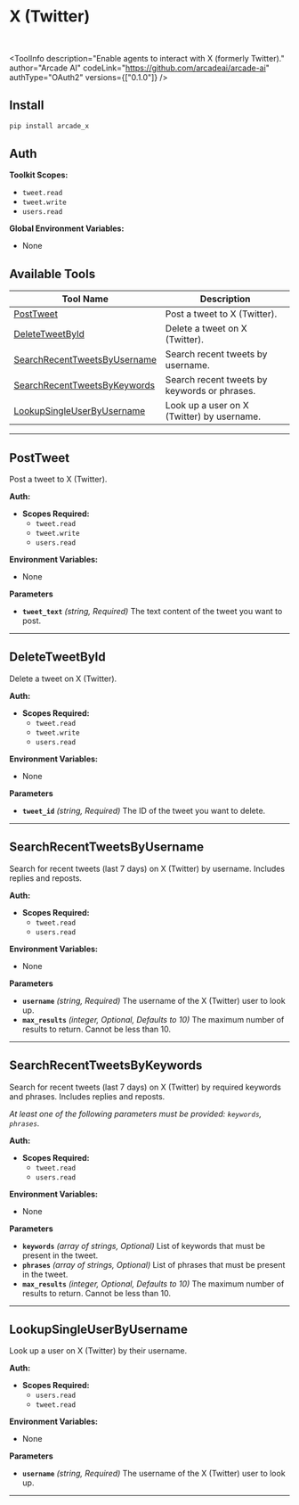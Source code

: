 # X (Twitter)

<br />


<ToolInfo
  description="Enable agents to interact with X (formerly Twitter)."
  author="Arcade AI"
  codeLink="https://github.com/arcadeai/arcade-ai"
  authType="OAuth2"
  versions={["0.1.0"]}
/>

<Badges repo="arcadeai/arcade_x" />

## Install

```bash
pip install arcade_x
```

## Auth

**Toolkit Scopes:**

- `tweet.read`
- `tweet.write`
- `users.read`

**Global Environment Variables:**

- None



## Available Tools

| Tool Name                                        | Description                                          |
|--------------------------------------------------|------------------------------------------------------|
| [PostTweet](#posttweet)                          | Post a tweet to X (Twitter).                         |
| [DeleteTweetById](#deletetweetbyid)              | Delete a tweet on X (Twitter).                       |
| [SearchRecentTweetsByUsername](#searchrecenttweetsbyusername) | Search recent tweets by username.        |
| [SearchRecentTweetsByKeywords](#searchrecenttweetsbykeywords) | Search recent tweets by keywords or phrases. |
| [LookupSingleUserByUsername](#lookupsingleuserbyusername)     | Look up a user on X (Twitter) by username.           |

---

## PostTweet

Post a tweet to X (Twitter).

**Auth:**

- **Scopes Required:**
  - `tweet.read`
  - `tweet.write`
  - `users.read`

**Environment Variables:**

- None

**Parameters**

- **`tweet_text`** _(string, Required)_ The text content of the tweet you want to post.

---

## DeleteTweetById

Delete a tweet on X (Twitter).

**Auth:**

- **Scopes Required:**
  - `tweet.read`
  - `tweet.write`
  - `users.read`

**Environment Variables:**

- None

**Parameters**

- **`tweet_id`** _(string, Required)_ The ID of the tweet you want to delete.

---

## SearchRecentTweetsByUsername

Search for recent tweets (last 7 days) on X (Twitter) by username. Includes replies and reposts.

**Auth:**

- **Scopes Required:**
  - `tweet.read`
  - `users.read`

**Environment Variables:**

- None

**Parameters**

- **`username`** _(string, Required)_ The username of the X (Twitter) user to look up.
- **`max_results`** _(integer, Optional, Defaults to 10)_ The maximum number of results to return. Cannot be less than 10.

---

## SearchRecentTweetsByKeywords

Search for recent tweets (last 7 days) on X (Twitter) by required keywords and phrases. Includes replies and reposts.

_At least one of the following parameters must be provided: `keywords`, `phrases`._

**Auth:**

- **Scopes Required:**
  - `tweet.read`
  - `users.read`

**Environment Variables:**

- None

**Parameters**

- **`keywords`** _(array of strings, Optional)_ List of keywords that must be present in the tweet.
- **`phrases`** _(array of strings, Optional)_ List of phrases that must be present in the tweet.
- **`max_results`** _(integer, Optional, Defaults to 10)_ The maximum number of results to return. Cannot be less than 10.

---

## LookupSingleUserByUsername

Look up a user on X (Twitter) by their username.

**Auth:**

- **Scopes Required:**
  - `users.read`
  - `tweet.read`

**Environment Variables:**

- None

**Parameters**

- **`username`** _(string, Required)_ The username of the X (Twitter) user to look up.

---